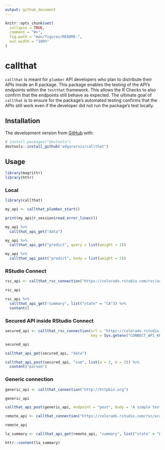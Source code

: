 ```yaml
---
output: github_document
---
```


<!-- README.md is generated from README.Rmd. Please edit that file -->

```r
knitr::opts_chunk$set(
  collapse = TRUE,
  comment = "#>",
  fig.path = "man/figures/README-",
  out.width = "100%"
)
```

# callthat

<!-- badges: start -->
<!-- badges: end -->

`callthat` is meant for `plumber` API developers who plan to distribute their APIs inside an R package.  This package enables the testing of the API's endpoints within the `testthat` framework.  This allows the R Checks to also confirm that the endpoints still behave as expected.  The ultimate goal of `callthat` is to ensure for the package's automated testing confirms that the APIs still work even if the developer did not run the package's test locally.

## Installation

The development version from [GitHub](https://github.com/) with:

``` r
# install.packages("devtools")
devtools::install_github("edgararuiz/callthat")
```

## Usage

```r
library(magrittr)
library(httr)
```


### Local

```r
library(callthat)

my_api <- callthat_plumber_start()

print(my_api$r_session$read_error_lines())
```


```r
my_api %>% 
  callthat_api_get("data") 
```



```r
my_api %>% 
  callthat_api_get("predict", query = list(weight = 2)) 
```

```r
my_api %>% 
  callthat_api_post("predict", body = list(weight = 2)) 
```


### RStudio Connect

```r
rsc_api <- callthat_rsc_connection("https://colorado.rstudio.com/rsc/access-to-care/api")

rsc_api
```

```r
rsc_api %>% 
  callthat_api_get("summary", list("state" = "CA")) %>% 
  content()
```

### Secured API inside RStudio Connect 

```r
secured_api <- callthat_rsc_connection(url = "https://colorado.rstudio.com/rsc/callthat/testapi",
                                       key = Sys.getenv("CONNECT_API_KEY"))

secured_api
```

```r
callthat_api_get(secured_api, "data") 
```

```r
callthat_api_post(secured_api, "sum", list(a = 2, b = 2)) %>% 
  content("parsed")
```


### Generic connection

```r
generic_api <- callthat_connection("http://httpbin.org")

generic_api
```

```r
callthat_api_post(generic_api, endpoint = "post", body = "A simple text")
```


```r
remote_api <- callthat_connection("https://colorado.rstudio.com/rsc/access-to-care/api")

remote_api
```


```r
la_summary <- callthat_api_get(remote_api, "summary", list("state" = "LA"))

httr::content(la_summary)
```

